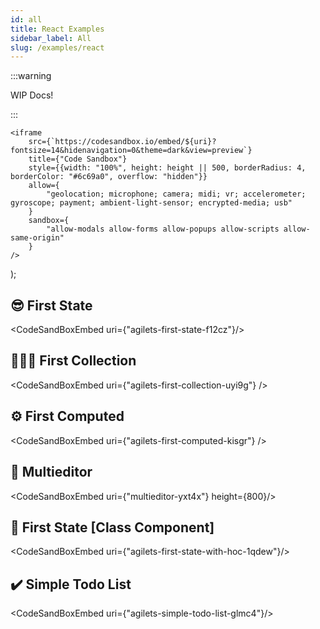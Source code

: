 ```yaml
---
id: all
title: React Examples
sidebar_label: All
slug: /examples/react
---
```


:::warning

WIP Docs!

:::

    <iframe
        src={`https://codesandbox.io/embed/${uri}?fontsize=14&hidenavigation=0&theme=dark&view=preview`}
        title={"Code Sandbox"}
        style={{width: "100%", height: height || 500, borderRadius: 4, borderColor: "#6c69a0", overflow: "hidden"}}
        allow={
            "geolocation; microphone; camera; midi; vr; accelerometer; gyroscope; payment; ambient-light-sensor; encrypted-media; usb"
        }
        sandbox={
            "allow-modals allow-forms allow-popups allow-scripts allow-same-origin"
        }
    />
);

## 😎 First State
<CodeSandBoxEmbed uri={"agilets-first-state-f12cz"}/>


## 👨‍👩‍👦‍ First Collection
<CodeSandBoxEmbed uri={"agilets-first-collection-uyi9g"} />


## ⚙️‍ First Computed
<CodeSandBoxEmbed uri={"agilets-first-computed-kisgr"} />


## 📝 Multieditor
<CodeSandBoxEmbed uri={"multieditor-yxt4x"} height={800}/>


## 👴 First State [Class Component]
<CodeSandBoxEmbed uri={"agilets-first-state-with-hoc-1qdew"}/>

## ✔️ Simple Todo List
<CodeSandBoxEmbed uri={"agilets-simple-todo-list-glmc4"}/>

